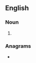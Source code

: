 ==English==

===Noun===
{{head|en|noun form}}

# {{plural of|midst|lang=en}}

===Anagrams===
* {{anagrams|en|a=dimsst|Smidts}}